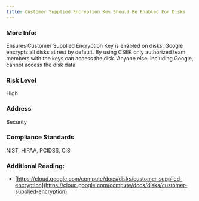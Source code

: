 ```yaml
---
title: Customer Supplied Encryption Key Should Be Enabled For Disks
---
```


### More Info:

Ensures Customer Supplied Encryption Key is enabled on disks. Google encrypts all disks at rest by default. By using CSEK only authorized team members with the keys can access the disk. Anyone else, including Google, cannot access the disk data.

### Risk Level

High

### Address

Security

### Compliance Standards

NIST, HIPAA, PCIDSS, CIS

### Additional Reading:

- [https://cloud.google.com/compute/docs/disks/customer-supplied-encryption](https://cloud.google.com/compute/docs/disks/customer-supplied-encryption)
